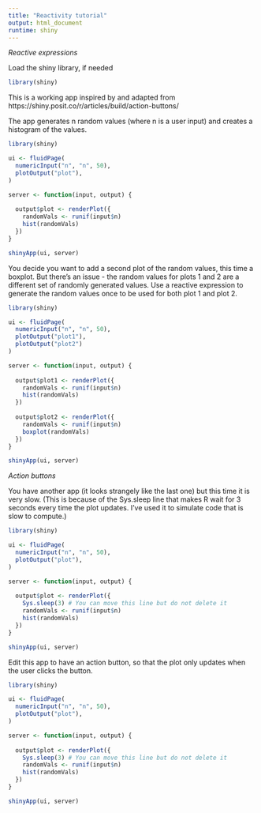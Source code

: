 ```yaml
---
title: "Reactivity tutorial"
output: html_document
runtime: shiny
---
```


*Reactive expressions*


Load the shiny library, if needed
```r
library(shiny)
```

This is a working app inspired by and adapted from https://shiny.posit.co/r/articles/build/action-buttons/

The app generates n random values (where n is a user input) and creates a histogram of the values.

```r
library(shiny)

ui <- fluidPage(
  numericInput("n", "n", 50),
  plotOutput("plot"),
)

server <- function(input, output) {
  
  output$plot <- renderPlot({
    randomVals <- runif(input$n)
    hist(randomVals)
  })
}

shinyApp(ui, server)
```

You decide you want to add a second plot of the random values, this time a boxplot. But there's an issue - the random values for plots 1 and 2 are a different set of randomly generated values. Use a reactive expression to generate the random values once to be used for both plot 1 and plot 2.

```r
library(shiny)

ui <- fluidPage(
  numericInput("n", "n", 50),
  plotOutput("plot1"),
  plotOutput("plot2")
)

server <- function(input, output) {
  
  output$plot1 <- renderPlot({
    randomVals <- runif(input$n)
    hist(randomVals)
  })
  
  output$plot2 <- renderPlot({
    randomVals <- runif(input$n)
    boxplot(randomVals)
  })
}

shinyApp(ui, server)
```

*Action buttons*

You have another app (it looks strangely like the last one) but this time it is very slow. (This is because of the Sys.sleep line that makes R wait for 3 seconds every time the plot updates. I've used it to simulate code that is slow to compute.)

```r
library(shiny)

ui <- fluidPage(
  numericInput("n", "n", 50),
  plotOutput("plot"),
)

server <- function(input, output) {
  
  output$plot <- renderPlot({
    Sys.sleep(3) # You can move this line but do not delete it
    randomVals <- runif(input$n)
    hist(randomVals)
  })
}

shinyApp(ui, server)
```

Edit this app to have an action button, so that the plot only updates when the user clicks the button.

```r
library(shiny)

ui <- fluidPage(
  numericInput("n", "n", 50),
  plotOutput("plot"),
)

server <- function(input, output) {
  
  output$plot <- renderPlot({
    Sys.sleep(3) # You can move this line but do not delete it
    randomVals <- runif(input$n)
    hist(randomVals)
  })
}

shinyApp(ui, server)
```
